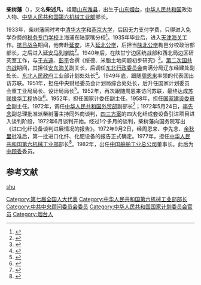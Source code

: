 '''柴树藩'''（{{bd|1910年||1997年|catIdx=}}），又名'''柴述凡'''，祖籍[[山东|山东]][[潍县|潍县]]，出生于[[山东|山东]][[烟台|烟台]]，[[中华人民共和国|中华人民共和国]]政治人物、[[中华人民共和国第六机械工业部|中华人民共和国第六机械工业部]]部长。

1933年，柴树藩同时考中[[清华大学|清华大学]]和[[燕京大学|燕京大学]]，后因无力支付学费，只得进入免学杂费的[[税务专门学校|税务专门学校]]上海浦东陆家嘴分校<ref>{{cite book|author=包陪慶|title=《包玉剛 : 我的爸爸》|publisher=商務印書館|location=香港|pages=186页}}</ref>。1935年毕业后，进入[[天津海关|天津海关]]工作。[[抗日战争|抗日战争]]期间，他奔赴[[延安|延安]]，进入[[延北公学|延北公学]]，后担当[[陕北公学|陕北公学]]栒邑分校政治部部长，之后进入[[延安马列学院|延安马列学院]]<ref>{{cite book|author=[[成仿吾|成仿吾]]|title=《战火中的大学: 从陕北公学到人民大学的回顾》|year=1982年|publisher=人民教育出版社|pages=43页}}</ref>。1940年后，在陕甘宁边区统战部和西北局边区研究室工作，与[[于光遠|于光遠]]、[[彭平|彭平]]合撰《绥德、米脂土地问题初步研究》<ref>{{cite book|author=范伟达, 王竞, 范冰|title=《中国社会调查史》|year=2008年|publisher=復旦大學出版社|isbn=9787309058727|pages=95页}}</ref>。[[第二次国共内战|第二次国共内战]]期间，其担任[[安东海关|安东海关]]副关长，后调任[[东北行政委员会|东北行政委员会]]南满分局辽东经建处副处长、[[东北人民政府|东北人民政府]]工业部计划处处长<ref>{{cite book|author=唐灏|title=《毛泽东中苏结盟之行》|year=2005年|publisher=中国工人出版社|isbn=9787500835103|pages=1页}}</ref>。1949年底，跟随[[周恩来|周恩来]]率领的代表团出访苏联。1951年，担任中央财经委员会计划局综合处处长，后升任国家计划委员会重工业局局长、设计局局长<ref>{{cite book|author=刘国光, 张卓元, 董志凯, 武力|title=《中国十个五年计划研究报告》|year=2006年|publisher=人民出版社|isbn=9787010054278|pages=21-22页}}</ref>。1952年，再次跟随周恩来访问苏联，最终达成[[苏联援华工程|苏联援华工程]]协议<ref>{{cite book|author=叶宝园|title=《自强之路: 从江南造船厂看中国造船业百年历程》|year=2008年|publisher=中央文献出版社|isbn=9787507324754|pages=248页}}</ref>。1952年，担任国家计委任副主任。1958年，担任[[国家建设委员会|国家建设委员会]]副主任。1972年，调任[[中华人民共和国外贸部|中华人民共和国外贸部]]副部长<ref>{{cite book|author=陈锦华|title=《国事忆述》|year=2005年|publisher=中共党史出版社|isbn=9787801992284|pages=11页}}</ref>；1972年5月24日，[[李先念|李先念]]副总理批准派柴树藩主持同外商谈判，[[四三方案|四三方案]]的四大化纤成套设备引进项目进入谈判阶段，1972年6月谈判开始。经过1个多月的谈判，柴树藩向国务院写出《进口化纤设备谈判进展情况的报告》。1972年9月2日，经周恩来、李先念、[[余秋里|余秋里]]批准后，第一批进口化纤、化肥设备的报告正式确定。1977年，担任[[中华人民共和国第六机械工业部|中华人民共和国第六机械工业部]]部长<ref>{{cite book|author=人民日报社国内资料组，中国工业经济协会调研组|title=《中华人民共和国工业大事记（1949-1990）》|year=1991年|publisher=湖南出版社|pages=460页}}</ref>。1982年，出任[[中国船舶工业总公司|中国船舶工业总公司]]董事长。此后为[[中顾委|中顾委]]委员。

==参考文献==
{{reflist}}
{{第5届国务院}}
{{DEFAULTSORT:chai shufan}}
[[Category:第七届全国人大代表|Category:第七届全国人大代表]]
[[Category:中华人民共和国第六机械工业部部长|Category:中华人民共和国第六机械工业部部长]]
[[Category:中共中央顾问委员会委员|Category:中共中央顾问委员会委员]]
[[Category:中华人民共和国国家计划委员会官员|Category:中华人民共和国国家计划委员会官员]]
[[Category:烟台人|Category:烟台人]]
[[cat:柴姓|shu]]